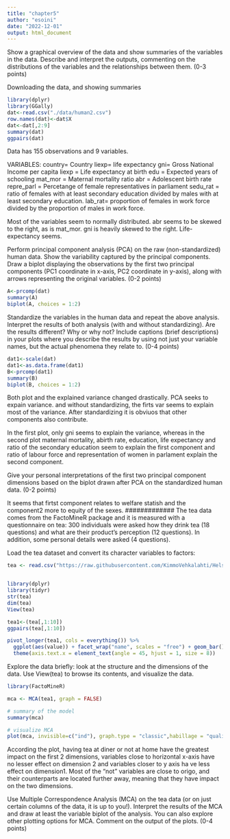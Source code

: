 ```yaml
---
title: "chapter5"
author: "esoini"
date: "2022-12-01"
output: html_document
---
```


Show a graphical overview of the data and show summaries of the variables in the data. Describe and interpret the outputs, commenting on the distributions of the variables and the relationships between them. (0-3 points)

Downloading the data, and showing summaries
```r
library(dplyr)
library(GGally)
dat<-read.csv("./data/human2.csv")
row.names(dat)<-dat$X
dat<-dat[,2:9]
summary(dat)
ggpairs(dat)


```
Data has 155 observations and 9 variables. 

VARIABLES:
country= Country
liexp= life expectancy
gni= Gross National Income per capita
liexp = Life expectancy at birth
edu = Expected years of schooling 
mat_mor = Maternal mortality ratio
abr = Adolescent birth rate
repre_parl = Percetange of female representatives in parliament
sedu_rat = ratio of females with at least secondary education divided by males with at least secondary education.
lab_rat= proportion of females in work force divided by the proportion of males in work force.

Most of the variables seem to normally distributed. abr seems to be skewed to the right, as is mat_mor. gni is heavily skewed to the right. 
Life-expectancy seems. 


Perform principal component analysis (PCA) on the raw (non-standardized) human data. Show the variability captured by the principal components. Draw a biplot displaying the observations by the first two principal components (PC1 coordinate in x-axis, PC2 coordinate in y-axis), along with arrows representing the original variables. (0-2 points)
```r
A<-prcomp(dat)
summary(A)
biplot(A, choices = 1:2)
```
Standardize the variables in the human data and repeat the above analysis. Interpret the results of both analysis (with and without standardizing). Are the results different? Why or why not? Include captions (brief descriptions) in your plots where you describe the results by using not just your variable names, but the actual phenomena they relate to. (0-4 points)

```r
dat1<-scale(dat)
dat1<-as.data.frame(dat1)
B<-prcomp(dat1)
summary(B)
biplot(B, choices = 1:2)
```

Both plot and the explained variance changed drastically. PCA seeks to expain variance. and without standardizing, the firts var seems to explain most of the variance. After standardizing it is obviuos that other components also contribute. 

In the first plot, only gni seems to explain the variance, whereas in the second plot maternal mortality,  abirth rate, education, life expectancy and ratio of the secondary education seem to explain the first component and ratio of labour force and representation of women in parlament explain the second component.



Give your personal interpretations of the first two principal component dimensions based on the biplot drawn after PCA on the standardized human data. (0-2 points)

It seems that firtst component relates to welfare statish and the component2 more to equity of the sexes.
#############
The tea data comes from the FactoMineR package and it is measured with a questionnaire on tea: 300 individuals were asked how they drink tea (18 questions) and what are their product's perception (12 questions). In addition, some personal details were asked (4 questions).

Load the tea dataset and convert its character variables to factors:


```r
tea <- read.csv("https://raw.githubusercontent.com/KimmoVehkalahti/Helsinki-Open-Data-Science/master/datasets/tea.csv", stringsAsFactors = TRUE)


library(dplyr)
library(tidyr)
str(tea)
dim(tea)
View(tea)

tea1<-(tea[,1:10])
ggpairs(tea[,1:10])

pivot_longer(tea1, cols = everything()) %>% 
  ggplot(aes(value)) + facet_wrap("name", scales = "free") + geom_bar()+
  theme(axis.text.x = element_text(angle = 45, hjust = 1, size = 8))
```
Explore the data briefly: look at the structure and the dimensions of the data. Use View(tea) to browse its contents, and visualize the data.

```r
library(FactoMineR)

mca <- MCA(tea1, graph = FALSE)

# summary of the model
summary(mca)

# visualize MCA
plot(mca, invisible=c("ind"), graph.type = "classic",habillage = "quali")


```

According the plot, having tea at diner or not at home have the greatest impact on the first 2 dimensions, variables close to horizontal x-axis have no lesser effect on dimension 2 and variables closer to y axis ha ve less effect on dimension1. Most of the "not" variables are close to origo, and their counterparts are located further away, meaning that they have impact on the two dimensions.

Use Multiple Correspondence Analysis (MCA) on the tea data (or on just certain columns of the data, it is up to you!). Interpret the results of the MCA and draw at least the variable biplot of the analysis. You can also explore other plotting options for MCA. Comment on the output of the plots. (0-4 points)


